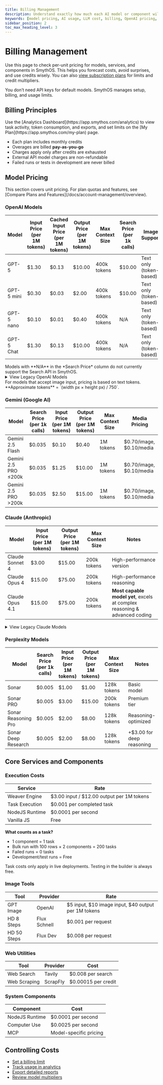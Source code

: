 ```yaml
---
title: Billing Management
description: Understand exactly how much each AI model or component will cost you in SmythOS, so you can plan and budget with clarity.
keywords: [model pricing, AI usage, LLM cost, billing, OpenAI pricing, Gemini pricing, agent cost]
sidebar_position: 2
toc_max_heading_level: 3
---
```


# Billing Management

Use this page to check per-unit pricing for models, services, and components in SmythOS. This helps you forecast costs, avoid surprises, and use credits wisely. You can also [view subscription plans](/docs/account-management/overview) for limits and credit multipliers.

<InfoCallout title="Using SmythOS-managed models">
You don’t need API keys for default models. SmythOS manages setup, billing, and usage limits.
</InfoCallout>

<Spacer size="md" />

## Billing Principles

<TipCallout title="Real-time usage insights">
Use the [Analytics Dashboard](https://app.smythos.com/analytics) to view task activity, token consumption, and exports, and set limits on the [My Plan](https://app.smythos.com/my-plan) page.
</TipCallout>

- Each plan includes monthly credits
- Overages are billed **pay-as-you-go**
- Charges apply only after credits are exhausted
- External API model charges are non-refundable
- Failed runs or tests in development are never billed

<Spacer size="md" />

## Model Pricing

<InfoCallout title="Need plan-level limits?">
This section covers unit pricing. For plan quotas and features, see [Compare Plans and Features](/docs/account-management/overview).
</InfoCallout>

### OpenAI Models

| Model         | Input Price (per 1M tokens) | Cached Input Price (per 1M tokens) | Output Price (per 1M tokens) | Max Context Size | Search Price (per 1k calls) | Image Support |
|---------------|-----------------------------|-------------------------------------|------------------------------|------------------|-----------------------------|---------------|
| GPT-5         | $1.30                        | $0.13                               | $10.00                       | 400k tokens      | $10.00                      | Text only (token-based) |
| GPT-5 mini    | $0.30                        | $0.03                               | $2.00                        | 400k tokens      | $10.00                      | Text only (token-based) |
| GPT-5 nano    | $0.10                        | $0.01                               | $0.40                         | 400k tokens      | N/A                         | Text only (token-based) |
| GPT-5 Chat    | $1.30                        | $0.13                               | $10.00                       | 400k tokens      | N/A                         | Text only (token-based) |

<WarningCallout title="Search Pricing Notes">
Models with **N/A** in the *Search Price* column do not currently support the Search API in SmythOS.  
</WarningCallout>

<details>
<summary> View Legacy OpenAI Models</summary>

> **Warning:** These models are **legacy** in SmythOS. They are not recommended for new projects and may lose support over time.

| Model         | Input Price (per 1M tokens) | Cached Input Price (per 1M tokens) | Output Price (per 1M tokens) | Max Context Size | Search Price (per 1k calls) | Image Support | Status |
|---------------|-----------------------------|-------------------------------------|------------------------------|------------------|-----------------------------|---------------|--------|
| GPT-4o | $2.50                  | $1.25                               | $25.00                       | 128k tokens      | $25.00                      | Input only (token-based) | Legacy |
| GPT-4o mini | $0.15              | $0.075                              | $0.60                        | 128k tokens      | $25.00                      | Input only | Legacy |
| GPT-4.1       | $2.00                        | $0.50                               | $8.00                        | 1M tokens        | $25.00                      | Input only | Discontinued |
| GPT-4.1 mini  | $0.40                        | $0.10                               | $1.60                        | 1M tokens        | $25.00                      | Input only | Discontinued |
| GPT-4.1 nano  | $0.10                        | $0.025                              | $0.40                        | 1M tokens        | N/A                         | Input only | Discontinued |
| o3            | $1.10                        | $0.55                               | $4.40                        | 200k tokens      | N/A                         | Input only | Legacy |
| o4-mini       | $0.10                        | $0.05                               | $0.30                        | 200k tokens      | N/A                         | Input only | Discontinued |

</details>

<InfoCallout title="Image token calculation">
For models that accept image input, pricing is based on text tokens.  
**Approximate tokens** = `(width px × height px) / 750`.
</InfoCallout>

### Gemini (Google AI)

| Model               | Search Price (per 1k calls) | Input Price (per 1M tokens) | Output Price (per 1M tokens) | Max Context Size | Media Pricing |
|---------------------|-----------------------------|-----------------------------|------------------------------|------------------|---------------|
| Gemini 2.5 Flash    | $0.035                      | $0.10                        | $0.40                        | 1M tokens        | $0.70/image, $0.10/media |
| Gemini 2.5 PRO ≤200k| $0.035                      | $1.25                        | $10.00                       | 1M tokens        | $0.70/image, $0.10/media |
| Gemini 2.5 PRO >200k| $0.035                      | $2.50                        | $15.00                       | 1M tokens        | $0.70/image, $0.10/media |

<Spacer size="md" />

### Claude (Anthropic)

| Model              | Input Price (per 1M tokens) | Output Price (per 1M tokens) | Max Context Size | Notes |
|--------------------|-----------------------------|------------------------------|------------------|-------|
| Claude Sonnet 4    | $3.00                        | $15.00                       | 200k tokens      | High-performance version |
| Claude Opus 4      | $15.00                       | $75.00                       | 200k tokens      | High-performance reasoning |
| Claude Opus 4.1    | $15.00                       | $75.00                       | 200k tokens      | **Most capable model yet**, excels at complex reasoning & advanced coding |

<details>
<summary> View Legacy Claude Models</summary>

> **Note:** These models are **legacy** in SmythOS. They are still available, but not recommended for new projects.

| Model                    | Input Price (per 1M tokens) | Output Price (per 1M tokens) | Max Context Size | Status |
|--------------------------|-----------------------------|------------------------------|------------------|--------|
| Claude 3 Opus            | $15.00                       | $75.00                       | 200k tokens      | Legacy |
| Claude 3.5 Haiku         | $0.80                        | $4.00                        | 200k tokens      | Legacy |
| Claude 3.5 Sonnet Latest | $3.00                        | $15.00                       | 200k tokens      | Legacy |
| Claude 3.5 Sonnet Stable | $3.00                        | $15.00                       | 200k tokens      | Legacy |
| Claude 3.7 Sonnet        | $3.00                        | $15.00                       | 200k tokens      | Legacy |
| Claude 3.7 Sonnet Thinking | $3.00                      | $15.00                       | 200k tokens      | Legacy |
</details>
<Spacer size="md" />

### Perplexity Models

| Model                | Search Price (per 1k calls) | Input Price (per 1M tokens) | Output Price (per 1M tokens) | Max Context Size | Notes |
|----------------------|-----------------------------|-----------------------------|------------------------------|------------------|-------|
| Sonar                | $0.005                      | $1.00                        | $1.00                        | 128k tokens      | Basic model |
| Sonar PRO            | $0.005                      | $3.00                        | $15.00                       | 200k tokens      | Premium tier |
| Sonar Reasoning Pro  | $0.005                      | $2.00                        | $8.00                        | 128k tokens      | Reasoning-optimized |
| Sonar Deep Research  | $0.005                      | $2.00                        | $8.00                        | 128k tokens      | +$3.00 for deep reasoning |

<Spacer size="md" />

## Core Services and Components

### Execution Costs

| Service        | Rate                                 |
|----------------|---------------------------------------|
| Weaver Engine  | $3.00 input / $12.00 output per 1M tokens |
| Task Execution | $0.001 per completed task             |
| NodeJS Runtime | $0.0001 per second                    |
| Vanilla JS     | Free                                  |

**What counts as a task?**
- 1 component = 1 task
- Bulk run with 100 rows × 2 components = 200 tasks
- Failed runs = 0 tasks
- Development/test runs = Free

<WarningCallout title="Production-only pricing">
Task costs only apply in live deployments. Testing in the builder is always free.
</WarningCallout>

<Spacer size="md" />

### Image Tools

| Tool         | Provider     | Rate                          |
|--------------|--------------|-------------------------------|
| GPT Image    | OpenAI       | $5 input, $10 image input, $40 output per 1M tokens |
| HD 8 Steps   | Flux Schnell | $0.001 per request            |
| HD 50 Steps  | Flux Dev     | $0.008 per request            |

### Web Utilities

| Tool         | Provider   | Cost               |
|--------------|------------|--------------------|
| Web Search   | Tavily     | $0.008 per search  |
| Web Scraping | ScrapFly   | $0.00015 per credit|

### System Components

| Component           | Cost                  |
|---------------------|-----------------------|
| NodeJS Runtime      | $0.0001 per second    |
| Computer Use        | $0.0025 per second    |
| MCP                 | Model-specific pricing|

<Spacer size="md" />

## Controlling Costs

- [Set a billing limit](/docs/account-management/subscription-management#set-a-billing-limit)
- [Track usage in analytics](/docs/account-management/user-management)
- [Export detailed reports](https://app.smythos.com/analytics)
- [Review model multipliers](/docs/account-management/overview)
